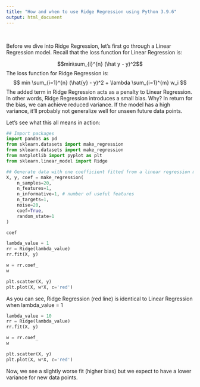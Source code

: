 ```yaml
---
title: "How and when to use Ridge Regression using Python 3.9.6"
output: html_document
---
```


<br>

Before we dive into Ridge Regression, let's first go through a Linear Regression model. Recall that the loss function for Linear Regression is:

$$min\sum_{i}^{n} (\hat y - y)^2$$ The loss function for Ridge Regression is: $$ min \sum_{i=1}^{n} (\hat{y} - y)^2 + \lambda \sum_{i=1}^{m} w_i $$ The added term in Ridge Regression acts as a penalty to Linear Regression. In other words, Ridge Regression introduces a small bias. Why? In return for the bias, we can achieve reduced variance. If the model has a high variance, it'll probably not generalize well for unseen future data points.

Let's see what this all means in action:

```python
## Import packages
import pandas as pd
from sklearn.datasets import make_regression
from sklearn.datasets import make_regression
from matplotlib import pyplot as plt
from sklearn.linear_model import Ridge
```

```python
## Generate data with one coefficient fitted from a linear regression model
X, y, coef = make_regression(
    n_samples=20,
    n_features=1,
    n_informative=1, # number of useful features
    n_targets=1,
    noise=20,
    coef=True,
    random_state=1
)

coef
```

```python
lambda_value = 1 
rr = Ridge(lambda_value) 
rr.fit(X, y)

w = rr.coef_
w

plt.scatter(X, y)
plt.plot(X, w*X, c='red')
```

As you can see, Ridge Regression (red line) is identical to Linear Regression when lambda_value = 1

```python
lambda_value = 10 
rr = Ridge(lambda_value) 
rr.fit(X, y)

w = rr.coef_
w

plt.scatter(X, y)
plt.plot(X, w*X, c='red')
```

Now, we see a slightly worse fit (higher bias) but we expect to have a lower variance for new data points.
